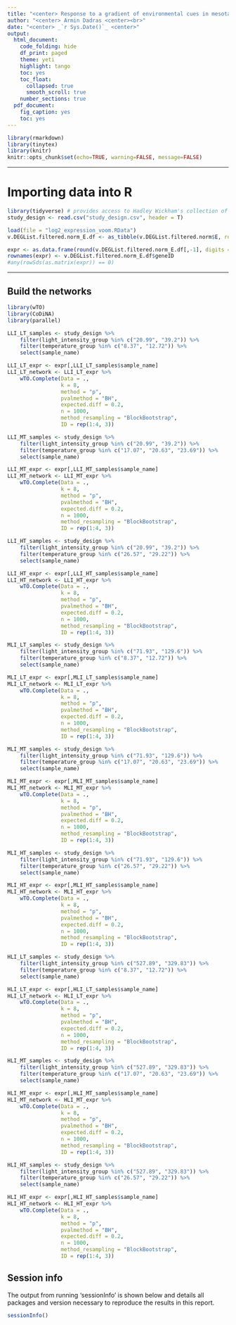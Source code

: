 ```yaml
---
title: "<center> Response to a gradient of environmental cues in mesotaenium endlicherianum - Gene-level exploratory analysis<center>"
author: "<center> Armin Dadras <center><br>"
date: "<center> _`r Sys.Date()`_ <center>"
output:
  html_document:
    code_folding: hide
    df_print: paged
    theme: yeti
    highlight: tango
    toc: yes
    toc_float:
      collapsed: true
      smooth_scroll: true
    number_sections: true
  pdf_document:
    fig_caption: yes
    toc: yes
---
```


```r
library(rmarkdown)
library(tinytex)
library(knitr)
knitr::opts_chunk$set(echo=TRUE, warning=FALSE, message=FALSE)
```

------------------------------------------------------------------------

# Importing data into R

```r
library(tidyverse) # provides access to Hadley Wickham's collection of R packages for data science
study_design <- read.csv("study_design.csv", header = T)

load(file = "log2_expression_voom.RData")
v.DEGList.filtered.norm_E.df <- as_tibble(v.DEGList.filtered.norm$E, rownames = "geneID")

expr <- as.data.frame(round(v.DEGList.filtered.norm_E.df[,-1], digits = 4))
rownames(expr) <- v.DEGList.filtered.norm_E.df$geneID
#any(rowSds(as.matrix(expr)) == 0)
```

------------------------------------------------------------------------

## Build the networks

```r
library(wTO)
library(CoDiNA)
library(parallel)

LLI_LT_samples <- study_design %>%
    filter(light_intensity_group %in% c("20.99", "39.2")) %>%
    filter(temperature_group %in% c("8.37", "12.72")) %>%
    select(sample_name)

LLI_LT_expr <- expr[,LLI_LT_samples$sample_name] 
LLI_LT_network <- LLI_LT_expr %>%
    wTO.Complete(Data = .,
                 k = 8,
                 method = "p",
                 pvalmethod = "BH",
                 expected.diff = 0.2,
                 n = 1000,
                 method_resampling = "BlockBootstrap",
                 ID = rep(1:4, 3))

LLI_MT_samples <- study_design %>%
    filter(light_intensity_group %in% c("20.99", "39.2")) %>%
    filter(temperature_group %in% c("17.07", "20.63", "23.69")) %>%
    select(sample_name)

LLI_MT_expr <- expr[,LLI_MT_samples$sample_name] 
LLI_MT_network <- LLI_MT_expr %>%
    wTO.Complete(Data = .,
                 k = 8,
                 method = "p",
                 pvalmethod = "BH",
                 expected.diff = 0.2,
                 n = 1000,
                 method_resampling = "BlockBootstrap",
                 ID = rep(1:4, 3))

LLI_HT_samples <- study_design %>%
    filter(light_intensity_group %in% c("20.99", "39.2")) %>%
    filter(temperature_group %in% c("26.57", "29.22")) %>%
    select(sample_name)

LLI_HT_expr <- expr[,LLI_HT_samples$sample_name] 
LLI_HT_network <- LLI_HT_expr %>%
    wTO.Complete(Data = .,
                 k = 8,
                 method = "p",
                 pvalmethod = "BH",
                 expected.diff = 0.2,
                 n = 1000,
                 method_resampling = "BlockBootstrap",
                 ID = rep(1:4, 3))

MLI_LT_samples <- study_design %>%
    filter(light_intensity_group %in% c("71.93", "129.6")) %>%
    filter(temperature_group %in% c("8.37", "12.72")) %>%
    select(sample_name)

MLI_LT_expr <- expr[,MLI_LT_samples$sample_name] 
MLI_LT_network <- MLI_LT_expr %>%
    wTO.Complete(Data = .,
                 k = 8,
                 method = "p",
                 pvalmethod = "BH",
                 expected.diff = 0.2,
                 n = 1000,
                 method_resampling = "BlockBootstrap",
                 ID = rep(1:4, 3))

MLI_MT_samples <- study_design %>%
    filter(light_intensity_group %in% c("71.93", "129.6")) %>%
    filter(temperature_group %in% c("17.07", "20.63", "23.69")) %>%
    select(sample_name)

MLI_MT_expr <- expr[,MLI_MT_samples$sample_name] 
MLI_MT_network <- MLI_MT_expr %>%
    wTO.Complete(Data = .,
                 k = 8,
                 method = "p",
                 pvalmethod = "BH",
                 expected.diff = 0.2,
                 n = 1000,
                 method_resampling = "BlockBootstrap",
                 ID = rep(1:4, 3))

MLI_HT_samples <- study_design %>%
    filter(light_intensity_group %in% c("71.93", "129.6")) %>%
    filter(temperature_group %in% c("26.57", "29.22")) %>%
    select(sample_name)

MLI_HT_expr <- expr[,MLI_HT_samples$sample_name] 
MLI_HT_network <- MLI_HT_expr %>%
    wTO.Complete(Data = .,
                 k = 8,
                 method = "p",
                 pvalmethod = "BH",
                 expected.diff = 0.2,
                 n = 1000,
                 method_resampling = "BlockBootstrap",
                 ID = rep(1:4, 3))

HLI_LT_samples <- study_design %>%
    filter(light_intensity_group %in% c("527.89", "329.83")) %>%
    filter(temperature_group %in% c("8.37", "12.72")) %>%
    select(sample_name)

HLI_LT_expr <- expr[,HLI_LT_samples$sample_name] 
HLI_LT_network <- HLI_LT_expr %>%
    wTO.Complete(Data = .,
                 k = 8,
                 method = "p",
                 pvalmethod = "BH",
                 expected.diff = 0.2,
                 n = 1000,
                 method_resampling = "BlockBootstrap",
                 ID = rep(1:4, 3))

HLI_MT_samples <- study_design %>%
    filter(light_intensity_group %in% c("527.89", "329.83")) %>%
    filter(temperature_group %in% c("17.07", "20.63", "23.69")) %>%
    select(sample_name)

HLI_MT_expr <- expr[,HLI_MT_samples$sample_name] 
HLI_MT_network <- HLI_MT_expr %>%
    wTO.Complete(Data = .,
                 k = 8,
                 method = "p",
                 pvalmethod = "BH",
                 expected.diff = 0.2,
                 n = 1000,
                 method_resampling = "BlockBootstrap",
                 ID = rep(1:4, 3))

HLI_HT_samples <- study_design %>%
    filter(light_intensity_group %in% c("527.89", "329.83")) %>%
    filter(temperature_group %in% c("26.57", "29.22")) %>%
    select(sample_name)

HLI_HT_expr <- expr[,HLI_HT_samples$sample_name] 
HLI_HT_network <- HLI_HT_expr %>%
    wTO.Complete(Data = .,
                 k = 8,
                 method = "p",
                 pvalmethod = "BH",
                 expected.diff = 0.2,
                 n = 1000,
                 method_resampling = "BlockBootstrap",
                 ID = rep(1:4, 3))
```


## Session info

The output from running 'sessionInfo' is shown below and details all packages and version necessary to reproduce the results in this report.

```r
sessionInfo()
```
